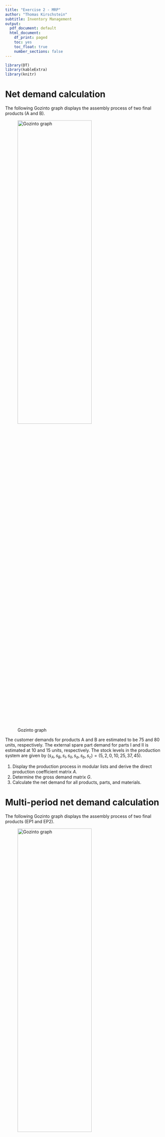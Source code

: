 ```yaml
---
title: "Exercise 2 - MRP"
author: "Thomas Kirschstein"
subtitle: Inventory Management
output:
  pdf_document: default
  html_document:
    df_print: paged
    toc: yes
    toc_float: true
    number_sections: false
---
```


```r
library(DT)
library(kableExtra)
library(knitr)
```

# Net demand calculation

The following Gozinto graph displays the assembly process of two final products (A and B). 

![Gozinto graph](../exercises/figs/exe2-goz1.png){#id .class width=75% height=50%}

The customer demands for products A and B are estimated to be 75 and 80 units, respectively. The external spare part demand for parts I and II is estimated at 10 and 15 units, respectively. The stock levels in the production system are given by $(s_A,s_B,s_{I},s_{II},s_a,s_b,s_c)=(5,2,0,10,25,37,45)$.

1. Display the production process in modular lists and derive the direct production coefficient matrix $A$.
2. Determine the gross demand matrix $G$.
3. Calculate the net demand for all products, parts, and materials.

# Multi-period net demand calculation

The following Gozinto graph displays the assembly process of two final products (EP1 and EP2). 

![Gozinto graph](../exercises/figs/exe2-goz2.png){#id .class width=75% height=50%}

For calculating the material demand on  a daily basis, the production plan of the following week (days 6-10) is used. Stock levels, lead time, and external demands are summarized in the following table:

|  | stock level | lead time | dem. 6 | dem. 7 | dem 8 | dem. 9 | dem. 10 |
|:------|-----:|:---:|:----:|:----:|:----:|:----:|:----:|
EP1 | 15  | 0 |  5  | 0  | 7 | 0 | 10 |
EP2 | 25  | 1 |  0  | 15 | 0 | 20 | 0 |
ZP1 | 20  | 1 |  5  | 0 | 0 | 0 | 0 |
ZP2 | 50  | 1 |  10 | 0 | 0 | 0 | 0 |
ZP3 | 45  | 2 |  5  | 0 | 0 | 0 | 0 |
a   | 75  | 0 |  0  | 0 | 0 | 0 | 0 |
b   | 50  | 1 |  0  | 0 | 0 | 0 | 0 |
c   | 100 | 2 |  0  | 0 | 0 | 0 | 0 |

1. Display the production process in a tree graph and determine the production stages of each component.
2. Calculate the net demands over time for all components.
3. Assume the stock levels of materials a and b should be 250 at beginning of next week. When should the orders be placed?
4. Assume that  material provision plan derived in 2. is be evaluated on the basis of total logistics cost. Which types of cost be considered  and how could the plan be adapted in order to save costs?